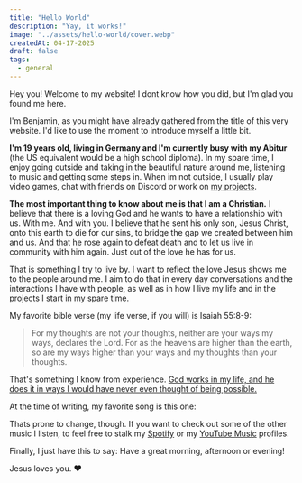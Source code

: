 ```yaml
---
title: "Hello World"
description: "Yay, it works!"
image: "../assets/hello-world/cover.webp"
createdAt: 04-17-2025
draft: false
tags:
  - general
---
```


Hey you! Welcome to my website! I dont know how you did, but I'm glad you found me here.

I'm Benjamin, as you might have already gathered from the title of this very website. I'd like to use the moment to introduce myself a little bit.

**I'm 19 years old, living in Germany and I'm currently busy with my Abitur** (the US equivalent would be a high school diploma).
In my spare time, I enjoy going outside and taking in the beautiful nature around me, listening to music and getting some steps in. 
When im not outside, I usually play video games, chat with friends on Discord or work on [my projects](/projects/).

**The most important thing to know about me is that I am a Christian.** I believe that there is a loving God and he wants to have a relationship with us. With me. And with you.
I believe that he sent his only son, Jesus Christ, onto this earth to die for our sins, to bridge the gap we created between him and us. And that he rose again to defeat death and to let us live in community with him again.
Just out of the love he has for us.

That is something I try to live by. I want to reflect the love Jesus shows me to the people around me. 
I aim to do that in every day conversations and the interactions I have with people, as well as in how I live my life and in the projects I start in my spare time.

My favorite bible verse (my life verse, if you will) is Isaiah 55:8-9:
> For my thoughts are not your thoughts, neither are your ways my ways, declares the Lord. For as the heavens are higher than the earth, so are my ways higher than your ways and my thoughts than your thoughts.

That's something I know from experience. [God works in my life, and he does it in ways I would have never even thought of being possible.](https://www.youtube.com/watch?v=Ol4Lj4vpzLs)

At the time of writing, my favorite song is this one:

<YouTube id="ffVc30ydP8w" />

Thats prone to change, though. If you want to check out some of the other music I listen, to feel free to stalk my [Spotify](https://open.spotify.com/user/6b4663f8x9uqhx0dhhq4hh00q) or my [YouTube Music](https://music.youtube.com/@bennihtm) profiles.

Finally, I just have this to say:
Have a great morning, afternoon or evening!

Jesus loves you. ❤️
